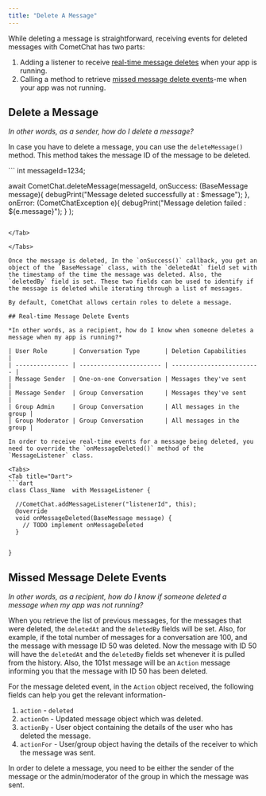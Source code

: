 ```yaml
---
title: "Delete A Message"
---
```




While deleting a message is straightforward, receiving events for deleted messages with CometChat has two parts:

1. Adding a listener to receive [real-time message deletes](/sdk/flutter/3.0/messaging-delete-message#real-time-message-delete-events) when your app is running.
2. Calling a method to retrieve [missed message delete events](/sdk/flutter/3.0/messaging-delete-message#missed-message-delete-events)-me when your app was not running.

## Delete a Message

*In other words, as a sender, how do I delete a message?*

In case you have to delete a message, you can use the `deleteMessage()` method. This method takes the message ID of the message to be deleted.

<Tabs>
<Tab title="Delete Message">
```
int messageId=1234;

await CometChat.deleteMessage(messageId, 
	onSuccess: (BaseMessage message){
		debugPrint("Message deleted successfully at : $message");
	}, onError: (CometChatException e){
		debugPrint("Message deletion failed : ${e.message}");
	}
);
```

</Tab>

</Tabs>

Once the message is deleted, In the `onSuccess()` callback, you get an object of the `BaseMessage` class, with the `deletedAt` field set with the timestamp of the time the message was deleted. Also, the `deletedBy` field is set. These two fields can be used to identify if the message is deleted while iterating through a list of messages.

By default, CometChat allows certain roles to delete a message.

## Real-time Message Delete Events

*In other words, as a recipient, how do I know when someone deletes a message when my app is running?*

| User Role       | Conversation Type       | Deletion Capabilities     |
| --------------- | ----------------------- | ------------------------- |
| Message Sender  | One-on-one Conversation | Messages they've sent     |
| Message Sender  | Group Conversation      | Messages they've sent     |
| Group Admin     | Group Conversation      | All messages in the group |
| Group Moderator | Group Conversation      | All messages in the group |

In order to receive real-time events for a message being deleted, you need to override the `onMessageDeleted()` method of the `MessageListener` class.

<Tabs>
<Tab title="Dart">
```dart
class Class_Name  with MessageListener {

  //CometChat.addMessageListener("listenerId", this);
  @override
  void onMessageDeleted(BaseMessage message) {
  	// TODO implement onMessageDeleted
  }  
  
  
}
```

</Tab>

</Tabs>

## Missed Message Delete Events

*In other words, as a recipient, how do I know if someone deleted a message when my app was not running?*

When you retrieve the list of previous messages, for the messages that were deleted, the `deletedAt` and the `deletedBy` fields will be set. Also, for example, if the total number of messages for a conversation are 100, and the message with message ID 50 was deleted. Now the message with ID 50 will have the `deletedAt` and the `deletedBy` fields set whenever it is pulled from the history. Also, the 101st message will be an `Action` message informing you that the message with ID 50 has been deleted.

For the message deleted event, in the `Action` object received, the following fields can help you get the relevant information-

1. `action` - `deleted`
2. `actionOn` - Updated message object which was deleted.
3. `actionBy` - User object containing the details of the user who has deleted the message.
4. `actionFor` - User/group object having the details of the receiver to which the message was sent.

<Note>

In order to delete a message, you need to be either the sender of the message or the admin/moderator of the group in which the message was sent.

</Note>
